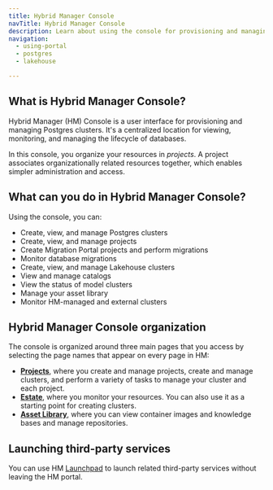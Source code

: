 ```yaml
---
title: Hybrid Manager Console
navTitle: Hybrid Manager Console
description: Learn about using the console for provisioning and managing Hybrid Manager clusters.
navigation:
  - using-portal
  - postgres
  - lakehouse

---
```


## What is Hybrid Manager Console?

Hybrid Manager (HM) Console is a user interface for provisioning and managing Postgres clusters. It's a centralized location for viewing, monitoring, and managing the lifecycle of databases.

In this console, you organize your resources in *projects*. A project associates organizationally related resources together, which enables simpler administration and access.

## What can you do in Hybrid Manager Console?

Using the console, you can:

-   Create, view, and manage Postgres clusters
-   Create, view, and manage projects
-   Create Migration Portal projects and perform migrations
-   Monitor database migrations
-   Create, view, and manage Lakehouse clusters
-   View and manage catalogs
-   View the status of model clusters
-   Manage your asset library
-   Monitor HM-managed and external clusters

## Hybrid Manager Console organization

The console is organized around three main pages that you access by selecting the page names that appear on every page in HM:

- [**Projects**](/edb-postgres-ai/latest/hybrid-manager/using_hybrid_manager/projects), where you create and manage projects, create and manage clusters, and perform a variety of tasks to manage your cluster and each project.
- [**Estate**](using-portal.md/#monitoring-resources-in-your-estate), where you monitor your resources. You can also use it as a starting point for creating clusters.
- [**Asset Library**](/edb-postgres-ai/latest/hybrid-manager/using_hybrid_manager/image-management/asset-library), where you can view container images and knowledge bases and manage repositories.

## Launching third-party services

You can use HM [Launchpad](using-portal.md/#launchpad) to launch related third-party services without leaving the HM portal.
